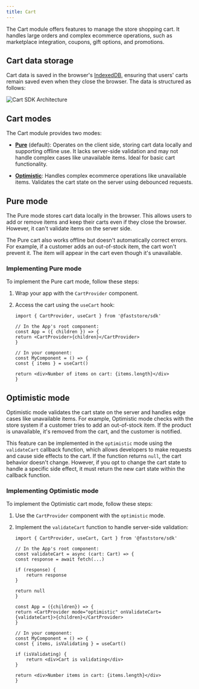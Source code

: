 ```yaml
---
title: Cart
---
```


The Cart module offers features to manage the store shopping cart. It handles large orders and complex ecommerce operations, such as marketplace integration, coupons, gift options, and promotions.

## Cart data storage

Cart data is saved in the browser's [IndexedDB](https://developer.mozilla.org/en-US/docs/Web/API/IndexedDB_API), ensuring that users' carts remain saved even when they close the browser. The data is structured as follows:

![Cart SDK Architecture](https://vtexhelp.vtexassets.com/assets/docs/src/Cart___74c390e654f666b3a2adb7b6a0b5ecf7.png)

## Cart modes

The Cart module provides two modes:

- [**Pure**](#pure-mode) (default): Operates on the client side, storing cart data locally and supporting offline use. It lacks server-side validation and may not handle complex cases like unavailable items. Ideal for basic cart functionality.

- [**Optimistic**](#optimistic-mode): Handles complex ecommerce operations like unavailable items. Validates the cart state on the server using debounced requests.

## Pure mode

The Pure mode stores cart data locally in the browser. This allows users to add or remove items and keep their carts even if they close the browser. However, it can't validate items on the server side.

The Pure cart also works offline but doesn't automatically correct errors. For example, if a customer adds an out-of-stock item, the cart won't prevent it. The item will appear in the cart even though it's unavailable.

### Implementing Pure mode

To implement the Pure cart mode, follow these steps:

1. Wrap your app with the `CartProvider` component.
2. Access the cart using the `useCart` hook:

    ```tsx
    import { CartProvider, useCart } from '@faststore/sdk'

    // In the App's root component:
    const App = ({ children }) => {
    return <CartProvider>{children}</CartProvider>
    }

    // In your component:
    const MyComponent = () => {
    const { items } = useCart()

    return <div>Number of items on cart: {items.length}</div>
    }
    ```

## Optimistic mode

Optimistic mode validates the cart state on the server and handles edge cases like unavailable items. For example, Optimistic mode checks with the store system if a customer tries to add an out-of-stock item. If the product is unavailable, it's removed from the cart, and the customer is notified.

This feature can be implemented in the `optimistic` mode using the `validateCart` callback function, which allows developers to make requests and cause side effects to the cart. If the function returns `null`, the cart behavior doesn't change. However, if you opt to change the cart state to handle a specific side effect, it must return the new cart state within the callback function.

### Implementing Optimistic mode

To implement the Optimistic cart mode, follow these steps:

1. Use the `CartProvider` component with the `optimistic` mode.
2. Implement the `validateCart` function to handle server-side validation:

    ```tsx
    import { CartProvider, useCart, Cart } from '@faststore/sdk'

    // In the App's root component:
    const validateCart = async (cart: Cart) => {
    const response = await fetch(...)

    if (response) {
        return response
    }

    return null
    }

    const App = ({children}) => {
    return <CartProvider mode="optimistic" onValidateCart={validateCart}>{children}</CartProvider>
    }

    // In your component:
    const MyComponent = () => {
    const { items, isValidating } = useCart()

    if (isValidating) {
        return <div>Cart is validating</div>
    }

    return <div>Number items in cart: {items.length}</div>
    }
    ```
